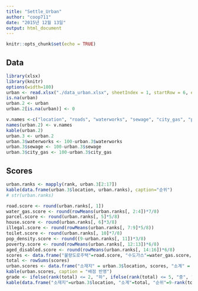 ```yaml
---
title: "Settle_Urban"
author: "coop711"
date: "2015년 12월 13일"
output: html_document
---
```


```r
knitr::opts_chunk$set(echo = TRUE)
```

## Data

```r
library(xlsx)
library(knitr)
options(width=180)
urban <- read.xlsx("./data_urban.xlsx", sheetIndex = 1, startRow = 6, endRow = 13, colIndex = c(2, 5:20), colClasses = c("character", rep("numeric", 16)), header = FALSE)
is.na(urban)
urban.2 <- urban
urban.2[is.na(urban)] <- 0
```

```r
v.names <-c("location", "roads", "waterworks", "sewage", "city_gas", "parcel", "house", "illegal", "slate", "vacant", "toilet", "pop_density", "poverty1", "poverty2", "aged", "lone.aged", "disabled")
names(urban.2) <- v.names
kable(urban.2)
urban.3 <- urban.2
urban.3$waterworks <- 100-urban.3$waterworks
urban.3$sewage <- 100-urban.3$sewage
urban.3$city_gas <- 100-urban.3$city_gas
```

## Scores

```r
urban.ranks <- mapply(rank, urban.3[2:17])
kable(data.frame(urban.3$location, urban.ranks), caption="순위")
# str(urban.ranks)
```

```r
road.score <- round(urban.ranks[, 1])
water_gas.score <- round(rowMeans(urban.ranks[, 2:4])*7/8)
parcel.score <- round(urban.ranks[, 5]*5/8)
house.score <- round(urban.ranks[, 6]*3/8)
illegal.score <- round(rowMeans(urban.ranks[, 7:9]*5/8))
toilet.score <- round(urban.ranks[, 10]*7/8)
pop_density.score <- round((9-urban.ranks[, 11])*3/8)
poverty.score <- round(rowMeans(urban.ranks[, 12:13])*6/8)
aged_disabled.score <- round(rowMeans(urban.ranks[, 14:16])*6/8)
scores <- data.frame("불량도로주택"=road.score, "수도가스"=water_gas.score,  "과소필지"=parcel.score, "노후주택"=house.score, "무허가"=illegal.score, "화장실"=toilet.score, "인구밀도"=pop_density.score, "수급차상위"=poverty.score, "고령장애"=aged_disabled.score)
total <- rowSums(scores)
urban.scores <- data.frame("소재지" = urban.3$location, scores, "소계" = total)
kable(urban.scores, caption = "배점 반영")
grade <- ifelse(rank(total) <= 2, "하", ifelse(rank(total) <= 5, "중", "상"))
kable(data.frame("소재지"=urban.3$location, "소계"=total, "순위"=9-rank(total), "등급" = grade), align=rep("c", 4), caption = "등급표")
```
